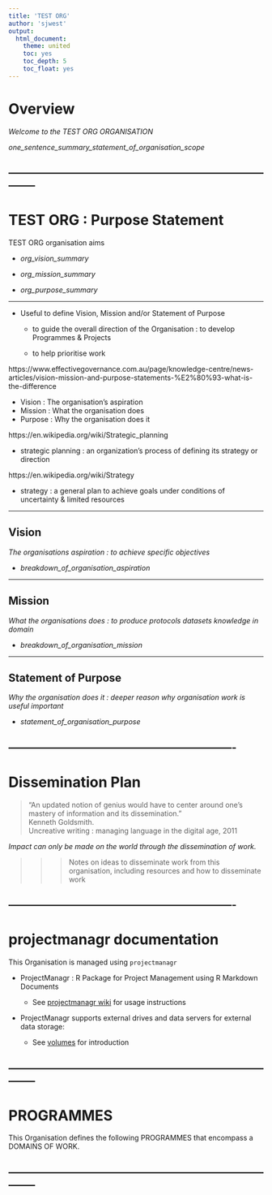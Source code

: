 ```yaml
---
title: 'TEST ORG'
author: 'sjwest'
output:
  html_document:
    theme: united
    toc: yes
    toc_depth: 5
    toc_float: yes
---
```




# Overview



*Welcome to the TEST ORG ORGANISATION*


_one_sentence_summary_statement_of_organisation_scope_



--------------------------------------------------------------------------------
--------------------------------------------------------------------------------



# TEST ORG : Purpose Statement


TEST ORG organisation aims 


* _org_vision_summary_

* _org_mission_summary_

* _org_purpose_summary_


----


* Useful to define Vision, Mission and/or Statement of Purpose 

    + to guide the overall direction of the Organisation : to develop Programmes & Projects
    
    + to help prioritise work


https://www.effectivegovernance.com.au/page/knowledge-centre/news-articles/vision-mission-and-purpose-statements-%E2%80%93-what-is-the-difference

* Vision : The organisation's aspiration
* Mission : What the organisation does
* Purpose : Why the organisation does it


https://en.wikipedia.org/wiki/Strategic_planning

* strategic planning : an organization's process of defining its strategy or direction


https://en.wikipedia.org/wiki/Strategy

* strategy : a general plan to achieve goals under conditions of uncertainty & limited resources


----



## Vision


*The organisations aspiration : to achieve specific objectives*



* _breakdown_of_organisation_aspiration_



----



## Mission


*What the organisations does : to produce protocols datasets knowledge in domain*



* _breakdown_of_organisation_mission_



----



## Statement of Purpose


*Why the organisation does it : deeper reason why organisation work is useful important*



* _statement_of_organisation_purpose_




----------------------------------------------------------------
----------------------------------------------------------------



# Dissemination Plan


> “An updated notion of genius would have to center around one’s mastery of information and its dissemination.”  
Kenneth Goldsmith.  
Uncreative writing : managing language in the digital age, 2011


*Impact can only be made on the world through the dissemination of work.*


>>> 
>>> Notes on ideas to disseminate work from this organisation, including resources and how to disseminate work
>>> 



----------------------------------------------------------------
----------------------------------------------------------------



# projectmanagr documentation


This Organisation is managed using `projectmanagr`


* ProjectManagr : R Package for Project Management using R Markdown Documents

    + See [projectmanagr wiki](https://github.com/stevenjwest/projectmanagr/wiki) for usage instructions


* ProjectManagr supports external drives and data servers for external data storage:

    + See [volumes](volumes/volumes.Rmd) for introduction



--------------------------------------------------------------------------------
--------------------------------------------------------------------------------



# PROGRAMMES


This Organisation defines the following PROGRAMMES that encompass a DOMAINS OF WORK.



--------------------------------------------------------------------------------
--------------------------------------------------------------------------------




